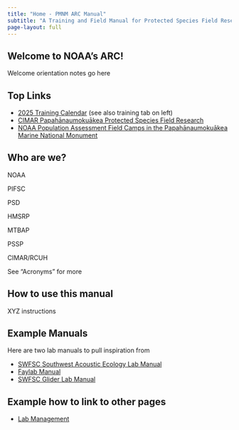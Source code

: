 ```yaml
---
title: "Home - PMNM ARC Manual"
subtitle: "A Training and Field Manual for Protected Species Field Researchers working at the Papahānaumokuākea Marine National Monument Assessment and Recovery Camps"
page-layout: full
---
```


## Welcome to NOAA's ARC!

Welcome orientation notes go here

## Top Links

-   [2025 Training Calendar](https://docs.google.com/spreadsheets/d/1OV38aqmozr1M2S0mQMCeSKyBR_erWXjjPL0ZV0qQPqk/edit?gid=835735977#gid=835735977) (see also training tab on left)
-   [CIMAR Papahānaumokuākea Protected Species Field Research](https://www.soest.hawaii.edu/cimar/pps_field_research/)
-   [NOAA Population Assessment Field Camps in the Papahānaumokuākea Marine National Monument](https://www.fisheries.noaa.gov/pacific-islands/population-assessments/population-assessment-field-camps-papahanaumokuakea-marine-national-monument)

## Who are we?

NOAA

PIFSC

PSD

HMSRP

MTBAP

PSSP

CIMAR/RCUH

See "Acronyms" for more

## How to use this manual

XYZ instructions

## Example Manuals

Here are two lab manuals to pull inspiration from

-   [SWFSC Southwest Acoustic Ecology Lab Manual](https://sael-swfsc.github.io/SAEL-lab-manual/content/media.html)
-   [Faylab Manual](https://thefaylab.github.io/lab-manual/)
-   [SWFSC Glider Lab Manual](https://swfsc.github.io/glider-lab-manual/)

## Example how to link to other pages

-   [Lab Management](https://nmfs-ost.github.io/PAM_template_lab_manual/content/LabManagement.html)
